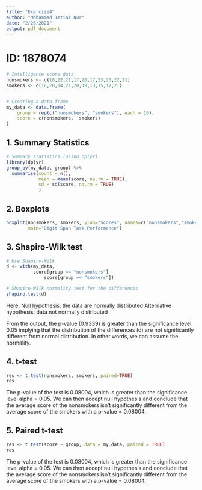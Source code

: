 ```yaml
---
title: "Exercise4"
author: "Mohammad Imtiaz Nur"
date: "2/26/2021"
output: pdf_document
---
```

# ID: 1878074

```r


# Intelligence score data
nonsmokers <- c(18,22,21,17,20,17,23,20,22,21)
smokers <- c(16,20,14,21,20,18,13,15,17,21)


# Creating a data frame
my_data <- data.frame( 
    group = rep(c("nonsmokers", "smokers"), each = 10),
    score = c(nonsmokers,  smokers)
)
```


## 1. Summary Statistics
```r
# Summary statistics (using dplyr)
library(dplyr)
group_by(my_data, group) %>% 
  summarise(count = n(), 
            mean = mean(score, na.rm = TRUE),
            sd = sd(score, na.rm = TRUE)
            )
```


## 2. Boxplots
```r
boxplot(nonsmokers, smokers, ylab="Scores", names=c("nonsmokers","smokers"),
        main="Digit Span Task Performance")
```

## 3. Shapiro-Wilk test
```r

# Use Shapiro-Wilk
d <- with(my_data, 
          score[group == "nonsmokers"] - 
              score[group == "smokers"])

# Shapiro-Wilk normality test for the differences
shapiro.test(d)
```


Here, Null hypothesis: the data are normally distributed
Alternative hypothesis: data not normally distributed

From the output, the p-value (0.9339) is greater than the significance level 0.05 implying that the distribution of the differences (d) are not significantly different from normal distribution. In other words, we can assume the normality.

## 4. t-test
``` r
res <- t.test(nonsmokers, smokers, paired=TRUE)
res
```

The p-value of the test is 0.08004, which is greater than the significance level alpha = 0.05. We can then accept null hypothesis and conclude that the average score of the nonsmokers isn't significantly different from the average score of the smokers with a p-value = 0.08004.

## 5. Paired t-test
``` r
res <- t.test(score ~ group, data = my_data, paired = TRUE)
res
```


The p-value of the test is 0.08004, which is greater than the significance level alpha = 0.05. We can then accept null hypothesis and conclude that the average score of the nonsmokers isn't significantly different from the average score of the smokers with a p-value = 0.08004.